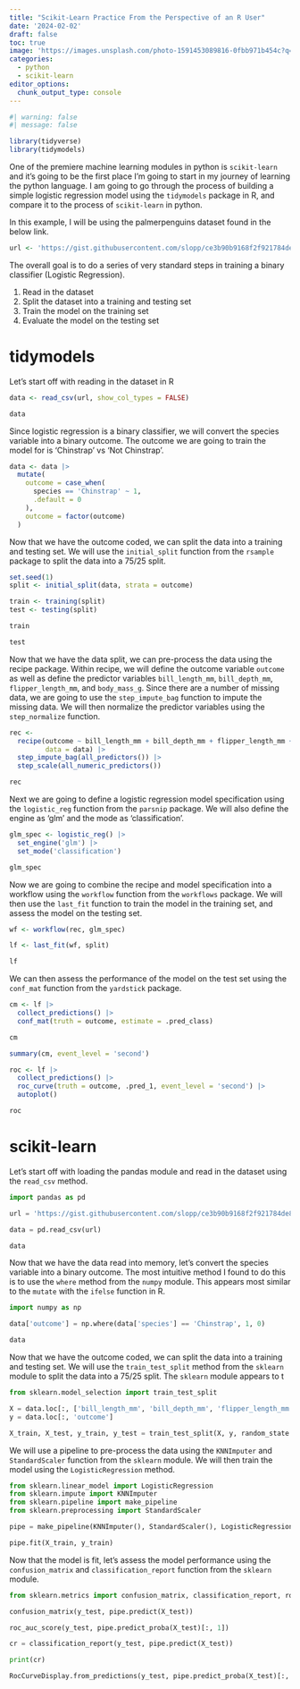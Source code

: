 ```yaml
---
title: "Scikit-Learn Practice From the Perspective of an R User"
date: '2024-02-02'
draft: false
toc: true
image: 'https://images.unsplash.com/photo-1591453089816-0fbb971b454c?q=80&w=1470&auto=format&fit=crop&ixlib=rb-4.0.3&ixid=M3wxMjA3fDB8MHxwaG90by1wYWdlfHx8fGVufDB8fHx8fA%3D%3D'
categories:
  - python
  - scikit-learn
editor_options: 
  chunk_output_type: console
---
```


```r
#| warning: false
#| message: false

library(tidyverse)
library(tidymodels)


```

One of the premiere machine learning modules in python is `scikit-learn` and it's going to be the first place I'm going to start in my journey of learning the python language.  I am going to go through the process of building a simple logistic regression model using the `tidymodels` package in R, and compare it to the process of `scikit-learn` in python.

In this example, I will be using the palmerpenguins dataset found in the below link.

```r

url <- 'https://gist.githubusercontent.com/slopp/ce3b90b9168f2f921784de84fa445651/raw/4ecf3041f0ed4913e7c230758733948bc561f434/penguins.csv'

```

The overall goal is to do a series of very standard steps in training a binary classifier (Logistic Regression).

1. Read in the dataset
2. Split the dataset into a training and testing set
3. Train the model on the training set
4. Evaluate the model on the testing set

# tidymodels

Let's start off with reading in the dataset in R

```r

data <- read_csv(url, show_col_types = FALSE)

data
```

Since logistic regression is a binary classifier, we will convert the species variable into a binary outcome. The outcome we are going to train the model for is 'Chinstrap' vs 'Not Chinstrap'.

```r
data <- data |> 
  mutate(
    outcome = case_when(
      species == 'Chinstrap' ~ 1,
      .default = 0
    ),
    outcome = factor(outcome)
  )

```

Now that we have the outcome coded, we can split the data into a training and testing set.  We will use the `initial_split` function from the `rsample` package to split the data into a 75/25 split.

```r
set.seed(1)
split <- initial_split(data, strata = outcome)

train <- training(split)
test <- testing(split)

train

test

```

Now that we have the data split, we can pre-process the data using the recipe package.  Within recipe, we will define the outcome variable `outcome` as well as define the predictor variables `bill_length_mm`, `bill_depth_mm`, `flipper_length_mm`, and `body_mass_g`. Since there are a number of missing data, we are going to use the `step_impute_bag` function to impute the missing data. We will then normalize the predictor variables using the `step_normalize` function. 

```r

rec <-
  recipe(outcome ~ bill_length_mm + bill_depth_mm + flipper_length_mm + body_mass_g,
         data = data) |>
  step_impute_bag(all_predictors()) |>
  step_scale(all_numeric_predictors())

rec

```

Next we are going to define a logistic regression model specification using the `logistic_reg` function from the `parsnip` package. We will also define the engine as 'glm' and the mode as 'classification'.

```r
glm_spec <- logistic_reg() |> 
  set_engine('glm') |> 
  set_mode('classification')

glm_spec
```

Now we are going to combine the recipe and model specification into a workflow using the `workflow` function from the `workflows` package. We will then use the `last_fit` function to train the model in the training set, and assess the model on the testing set.

```r
wf <- workflow(rec, glm_spec)

lf <- last_fit(wf, split)

lf

```

We can then assess the performance of the model on the test set using the `conf_mat` function from the `yardstick` package.

```r
cm <- lf |> 
  collect_predictions() |> 
  conf_mat(truth = outcome, estimate = .pred_class)

cm

summary(cm, event_level = 'second')

roc <- lf |> 
  collect_predictions() |> 
  roc_curve(truth = outcome, .pred_1, event_level = 'second') |> 
  autoplot()

roc
```

# scikit-learn

Let's start off with loading the pandas module and read in the dataset using the `read_csv` method.

```python
import pandas as pd

url = 'https://gist.githubusercontent.com/slopp/ce3b90b9168f2f921784de84fa445651/raw/4ecf3041f0ed4913e7c230758733948bc561f434/penguins.csv'

data = pd.read_csv(url)

data

```

Now that we have the data read into memory, let's convert the species variable into a binary outcome. The most intuitive method I found to do this is to use the `where` method from the `numpy` module. This appears most similar to the `mutate` with the `ifelse` function in R.

```python
import numpy as np

data['outcome'] = np.where(data['species'] == 'Chinstrap', 1, 0)

data

```

Now that we have the outcome coded, we can split the data into a training and testing set.  We will use the `train_test_split` method from the `sklearn` module to split the data into a 75/25 split. The `sklearn` module appears to t

```python
from sklearn.model_selection import train_test_split

X = data.loc[:, ['bill_length_mm', 'bill_depth_mm', 'flipper_length_mm', 'body_mass_g']]
y = data.loc[:, 'outcome']

X_train, X_test, y_train, y_test = train_test_split(X, y, random_state = 1)

```

We will use a pipeline to pre-process the data using the `KNNImputer` and `StandardScaler` function from the `sklearn` module. We will then train the model using the `LogisticRegression` method.

```python
from sklearn.linear_model import LogisticRegression
from sklearn.impute import KNNImputer
from sklearn.pipeline import make_pipeline
from sklearn.preprocessing import StandardScaler

pipe = make_pipeline(KNNImputer(), StandardScaler(), LogisticRegression())

pipe.fit(X_train, y_train)

```

Now that the model is fit, let's assess the model performance using the `confusion_matrix` and `classification_report` function from the `sklearn` module.

```python
from sklearn.metrics import confusion_matrix, classification_report, roc_auc_score, RocCurveDisplay

confusion_matrix(y_test, pipe.predict(X_test))

roc_auc_score(y_test, pipe.predict_proba(X_test)[:, 1])

cr = classification_report(y_test, pipe.predict(X_test))

print(cr)
```

```python
RocCurveDisplay.from_predictions(y_test, pipe.predict_proba(X_test)[:, 1])

```







